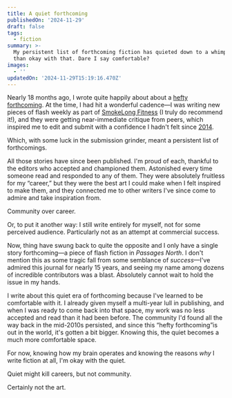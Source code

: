 ```yaml
---
title: A quiet forthcoming
publishedOn: '2024-11-29'
draft: false
tags:
  - fiction
summary: >-
  My persistent list of forthcoming fiction has quieted down to a whimper. I'm more
  than okay with that. Dare I say comfortable?
images:
  - ''
updatedOn: '2024-11-29T15:19:16.470Z'
---
```


Nearly 18 months ago, I wrote quite happily about about a [hefty
forthcoming](/articles/a-hefty-forthcoming). At the time, I had hit a wonderful
cadence&mdash;I was writing new pieces of flash weekly as part of [SmokeLong
Fitness](https://www.smokelong.com/smokelong-fitness-the-community-workshop/) (I
truly do recommend it!), and they were getting near-immediate critique from
peers, which inspired me to edit and submit with a confidence I hadn't felt
since [2014](/articles/hello-arizona).

Which, with some luck in the submission grinder, meant a persistent list of
forthcomings.

All those stories have since been published. I'm proud of each, thankful to the
editors who accepted and championed them. Astonished every time someone read and
responded to any of them. They were absolutely fruitless for my
&ldquo;career,&rdquo; but they were the best art I could make when I felt
inspired to make them, and they connected me to other writers I've since come to
admire and take inspiration from.

Community over career.

Or, to put it another way: I still write entirely for myself, not for some
perceived audience. Particularly not as an attempt at commercial success.

Now, thing have swung back to quite the opposite and I only have a single story
forthcoming&mdash;a piece of flash fiction in *Passages North*. I don't mention
this as some tragic fall from some semblance of *success*&mdash;I've admired
this journal for nearly 15 years, and seeing my name among dozens of incredible
contributors was a blast. Absolutely cannot wait to hold the issue in my hands.

I write about this quiet era of forthcoming because I've learned to be
comfortable with it. I already given myself a multi-year lull in publishing, and
when I was ready to come back into that space, my work was no less accepted and
read than it had been before. The community I'd found all the way back in the
mid-2010s persisted, and since this &ldquo;hefty forthcoming&rdquo;is out in the
world, it's gotten a bit bigger. Knowing this, the quiet becomes a much more
comfortable space.

For now, knowing how my brain operates and knowing the reasons _why_ I write
fiction at all, I'm okay with the quiet.

Quiet might kill careers, but not community.

Certainly not the art.

